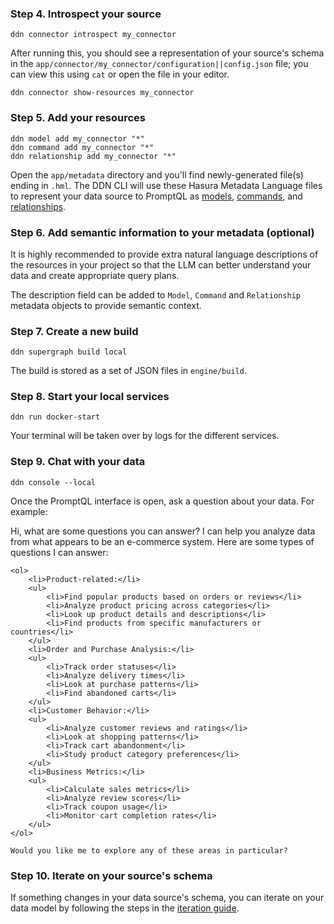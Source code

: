 
### Step 4. Introspect your source

```ddn title="Next, use the CLI to introspect your source:"
ddn connector introspect my_connector
```

After running this, you should see a representation of your source's schema in the
`app/connector/my_connector/configuration||config.json` file; you can view this using `cat` or open the file in your
editor.

```ddn title="Additionally, you can check which resources are available — and their status — at any point using the CLI:"
ddn connector show-resources my_connector
```

### Step 5. Add your resources

```ddn title="Add your resources to create metadata:"
ddn model add my_connector "*"
ddn command add my_connector "*"
ddn relationship add my_connector "*"
```

Open the `app/metadata` directory and you'll find newly-generated file(s) ending in `.hml`. The DDN CLI will use these
Hasura Metadata Language files to represent your data source to PromptQL as
[models](/reference/metadata-reference/models.mdx), [commands](/reference/metadata-reference/commands.mdx), and
[relationships](/reference/metadata-reference/relationships.mdx).

### Step 6. Add semantic information to your metadata (optional)

It is highly recommended to provide extra natural language descriptions of the resources in your project so that the LLM
can better understand your data and create appropriate query plans.

The description field can be added to `Model`, `Command` and `Relationship` metadata objects to provide semantic
context.

### Step 7. Create a new build

```ddn title="To create a local build, run:"
ddn supergraph build local
```

The build is stored as a set of JSON files in `engine/build`.

### Step 8. Start your local services

```ddn title="Start your local Hasura DDN Engine and connector:"
ddn run docker-start
```

Your terminal will be taken over by logs for the different services.

### Step 9. Chat with your data

```ddn title="In a new terminal tab, open your local console:"
ddn console --local
```

Once the PromptQL interface is open, ask a question about your data. For example:

<PqlChat>
  <User>Hi, what are some questions you can answer?</User>
  <Pql>
    I can help you analyze data from what appears to be an e-commerce system. Here are some types of questions I can answer:

    <ol>
        <li>Product-related:</li>
        <ul>
            <li>Find popular products based on orders or reviews</li>
            <li>Analyze product pricing across categories</li>
            <li>Look up product details and descriptions</li>
            <li>Find products from specific manufacturers or countries</li>
        </ul>
        <li>Order and Purchase Analysis:</li>
        <ul>
            <li>Track order statuses</li>
            <li>Analyze delivery times</li>
            <li>Look at purchase patterns</li>
            <li>Find abandoned carts</li>
        </ul>
        <li>Customer Behavior:</li>
        <ul>
            <li>Analyze customer reviews and ratings</li>
            <li>Look at shopping patterns</li>
            <li>Track cart abandonment</li>
            <li>Study product category preferences</li>
        </ul>
        <li>Business Metrics:</li>
        <ul>
            <li>Calculate sales metrics</li>
            <li>Analyze review scores</li>
            <li>Track coupon usage</li>
            <li>Monitor cart completion rates</li>
        </ul>
    </ol>

    Would you like me to explore any of these areas in particular?

  </Pql>
</PqlChat>

### Step 10. Iterate on your source's schema

If something changes in your data source's schema, you can iterate on your data model by following the steps in the
[iteration guide](/metadata/guides/iterate.mdx).
